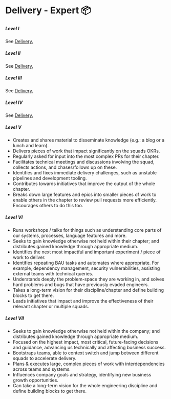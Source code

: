 # Delivery - Expert 📦

##### **Level I**

See [Delivery.](delivery)

##### **Level II**

See [Delivery.](delivery)

##### **Level III**

See [Delivery.](delivery)

##### **Level IV**

See [Delivery.](delivery)

##### **Level V**

- Creates and shares material to disseminate knowledge (e.g.: a blog or a lunch and learn).
- Delivers pieces of work that impact significantly on the squads OKRs.
- Regularly asked for input into the most complex PRs for their chapter.
- Facilitates technical meetings and discussions involving the squad, collects actions, and chases/follows up on these.
- Identifies and fixes immediate delivery challenges, such as unstable pipelines and development tooling.
- Contributes towards initiatives that improve the output of the whole chapter.
- Breaks down large features and epics into smaller pieces of work to enable others in the chapter to review pull requests more efficiently. Encourages others to do this too.

##### **Level VI**

- Runs workshops / talks for things such as understanding core parts of our systems, processes, language features and more.
- Seeks to gain knowledge otherwise not held within their chapter; and distributes gained knowledge through appropriate medium.
- Identifies the next most impactful and important experiment / piece of work to deliver.
- Identifies repeating BAU tasks and automates where appropriate. For example, dependency management, security vulnerabilities, assisting external teams with technical queries.
- Understands deeply the problem-space they are working in, and solves hard problems and bugs that have previously evaded engineers.
- Takes a long-term vision for their discipline/chapter and define building blocks to get there.
- Leads initiatives that impact and improve the effectiveness of their relevant chapter or multiple squads.

##### **Level VII**

- Seeks to gain knowledge otherwise not held within the company; and distributes gained knowledge through appropriate medium.
- Focused on the highest impact, most critical, future-facing decisions and guidance, advancing us technically and affecting business success.
- Bootstraps teams, able to context switch and jump between different squads to accelerate delivery.
- Plans & executes large, complex pieces of work with interdependencies across teams and systems.
- Influences company goals and strategy, identifying new business growth opportunities.
- Can take a long-term vision for the whole engineering discipline and define building blocks to get there.